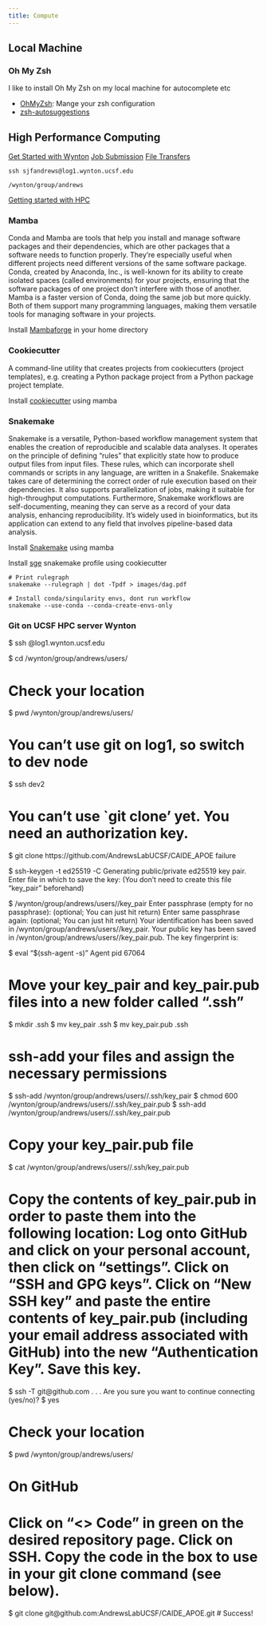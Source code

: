 ```yaml
---
title: Compute 
---
```


## Local Machine 

### Oh My Zsh
I like to install Oh My Zsh on my local machine for autocomplete etc 

- [OhMyZsh](https://github.com/ohmyzsh/ohmyzsh): Mange your zsh configuration 
- [zsh-autosuggestions](https://github.com/zsh-users/zsh-autosuggestions/)

## High Performance Computing

[Get Started with Wynton](https://wynton.ucsf.edu/hpc/get-started/access-cluster.html)
[Job Submission](https://wynton.ucsf.edu/hpc/scheduler/submit-jobs.html)
[File Transfers](https://wynton.ucsf.edu/hpc/transfers/files-and-directories.html)


`ssh sjfandrews@log1.wynton.ucsf.edu`

`/wynton/group/andrews`


[Getting started with HPC](https://code.sbamin.com/hpc/)


### Mamba 

Conda and Mamba are tools that help you install and manage software packages and their dependencies, which are other packages that a software needs to function properly. They're especially useful when different projects need different versions of the same software package. Conda, created by Anaconda, Inc., is well-known for its ability to create isolated spaces (called environments) for your projects, ensuring that the software packages of one project don't interfere with those of another. Mamba is a faster version of Conda, doing the same job but more quickly. Both of them support many programming languages, making them versatile tools for managing software in your projects.

Install [Mambaforge](https://github.com/conda-forge/miniforge#mambaforge) in your home directory

### Cookiecutter 
A command-line utility that creates projects from cookiecutters (project templates), e.g. creating a Python package project from a Python package project template.

Install [cookiecutter](https://cookiecutter.readthedocs.io/en/stable/installation.html) using mamba

### Snakemake 

Snakemake is a versatile, Python-based workflow management system that enables the creation of reproducible and scalable data analyses. It operates on the principle of defining "rules" that explicitly state how to produce output files from input files. These rules, which can incorporate shell commands or scripts in any language, are written in a Snakefile. Snakemake takes care of determining the correct order of rule execution based on their dependencies. It also supports parallelization of jobs, making it suitable for high-throughput computations. Furthermore, Snakemake workflows are self-documenting, meaning they can serve as a record of your data analysis, enhancing reproducibility. It's widely used in bioinformatics, but its application can extend to any field that involves pipeline-based data analysis.

Install [Snakemake](https://snakemake.readthedocs.io/en/stable/getting_started/installation.html#) using mamba

Install [sge](https://github.com/snakemake-profiles/sge) snakemake profile using cookiecutter

```
# Print rulegraph 
snakemake --rulegraph | dot -Tpdf > images/dag.pdf

# Install conda/singularity envs, dont run workflow
snakemake --use-conda --conda-create-envs-only
```
### Git on UCSF HPC server Wynton

$ ssh <your wynton username>@log1.wynton.ucsf.edu

$ cd /wynton/group/andrews/users/<your wynton username>

# Check your location
$ pwd
/wynton/group/andrews/users/<your wynton username>

# You can’t use git on log1, so switch to dev node
$ ssh dev2  

# You can't use `git clone' yet. You need an authorization key.
$ git clone https://github.com/AndrewsLabUCSF/CAIDE_APOE
failure

$ ssh-keygen -t ed25519 -C <your email address associated with GitHub>
Generating public/private ed25519 key pair.
Enter file in which to save the key: (You don’t need to create this file “key_pair” beforehand)

$ /wynton/group/andrews/users/<your wynton username>/key_pair
Enter passphrase (empty for no passphrase): 
(optional; You can just hit return)
Enter same passphrase again:
(optional; You can just hit return)
Your identification has been saved in /wynton/group/andrews/users/<your wynton username>/key_pair.
Your public key has been saved in /wynton/group/andrews/users/<your wynton username>/key_pair.pub.
The key fingerprint is:
<your key fingerprint> <your email address associated with GitHub>

$ eval "$(ssh-agent -s)”
Agent pid 67064

# Move your key_pair and key_pair.pub files into a new folder called ".ssh"
$ mkdir .ssh
$ mv key_pair .ssh
$ mv key_pair.pub .ssh

# ssh-add your files and assign the necessary permissions
$ ssh-add /wynton/group/andrews/users/<your wynton username>/.ssh/key_pair
$ chmod 600 /wynton/group/andrews/users/<your wynton username>/.ssh/key_pair.pub
$ ssh-add /wynton/group/andrews/users/<your wynton username>/.ssh/key_pair.pub

# Copy your key_pair.pub file
$ cat /wynton/group/andrews/users/<your wynton username>/.ssh/key_pair.pub
<your key> <your email address associated with GitHub>

# Copy the contents of key_pair.pub in order to paste them into the following location: Log onto GitHub and click on your personal account, then click on “settings”. Click on “SSH and GPG keys”. Click on “New SSH key” and paste the entire contents of key_pair.pub (including your email address associated with GitHub) into the new “Authentication Key”. Save this key.

$ ssh -T git@github.com
. . . Are you sure you want to continue connecting (yes/no)? 
$ yes

# Check your location
$ pwd
/wynton/group/andrews/users/<your wynton username>

# On GitHub
# Click on “<> Code” in green on the desired repository page. Click on SSH. Copy the code in the box to use in your git clone command (see below).

$ git clone git@github.com:AndrewsLabUCSF/CAIDE_APOE.git
# Success!
